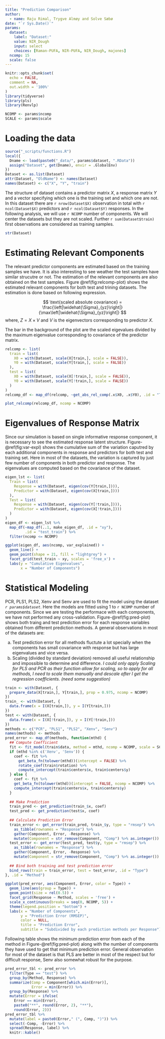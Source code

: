 ```yaml
---
title: "Prediction Comparison"
author:
  - name: Raju Rimal, Trygve Almøy and Solve Sæbø
date: "`r Sys.Date()`"
params:
  dataset: 
    label: "Dataset:"
    value: NIR_Dough
    input: select
    choices: [Raman-PUFA, NIR-PUFA, NIR_Dough, majones]
  ncomp: 15
  scale: false
---
```


```r
knitr::opts_chunk$set(
  echo = FALSE, 
  comment = NA, 
  out.width = '100%'
)
library(tidyverse)
library(pls)
library(Renvlp)

NCOMP <- params$ncomp
SCALE <- params$scale
```

# Loading the data

```r
source("_scripts/functions.R")
local({
  Dname <- load(paste0("_data/", params$dataset, ".RData"))
  assign("Dataset", get(Dname), envir = .GlobalEnv)
})
Dataset <- as.list(Dataset)
attr(Dataset, "OldName") <- names(Dataset)
names(Dataset) <- c("X", "Y", "train")
```

The structure of dataset contains a predictor matrix $X$, a response matrix $Y$ and a vector specifying which one is the training set and which one are not. In this dataset there are `r nrow(Dataset$X)` observation in total with `r ncol(Dataset$X)` predictors and `r ncol(Dataset$Y)` responses. In the following analysis, we will use `r NCOMP` number of components. We will center the datasets but they are not scaled. Further `r sum(Dataset$train)` first observations are considered as training samples.

```r
str(Dataset)
```


# Estimating Relevant Components

The relevant predictor components are estimated based on the training samples we have. It is also interesting to see weather the test samples have similar strucutre or not. The estimation of the relevant components are also obtained on the test samples. Figure \@ref(fig:relcomp-plot) shows the estimated relevant components for both test and trining datasets. The estimation is done based on following expression.

$$
\text{scaled absolute covariance} = \frac{\left|\widehat{\Sigma}_{yz}\right|}{\max\left|\widehat{\Sigma}_{yz}\right|}
$$
where, $Z = X\times V$ and $V$ is the eigenvectors corresponding to predictor $X$.

The bar in the background of the plot are the scaled eigevalues divided by the maximum eigenvalue corresponding to covariance of the predictor matrix.

```r
relcomp <- list(
  train = list(
    X0 = with(Dataset, scale(X[train,], scale = FALSE)),
    Y0 = with(Dataset, scale(Y[train,], scale = FALSE))
  ),
  test = list(
    X0 = with(Dataset, scale(X[!train,], scale = FALSE)),
    Y0 = with(Dataset, scale(Y[!train,], scale = FALSE))
  )  
)
relcomp_df <- map_df(relcomp, ~get_abs_rel_comp(.x$X0, .x$Y0), .id = "Type")
```

```r
plot_relcomp(relcomp_df, ncomp = NCOMP)
```

# Eigenvalues of Response Matrix

Since our simulation is based on single informative response component, it is necessary to see the estimated response latent structure. Figure-\@ref(fig:var-expl) shows the cumulative sum of the variation caputred by each additional components in response and predictors for both test and training set. Here in most of the datasets, the variation is captured by just few number of components in both predictor and response. The eigenvalues are computed based on the covariance of the dataset.

```r
eigen_lst <- list(
  Train = list(
    Response = with(Dataset, eigen(cov(Y[train,]))),
    Predictor = with(Dataset, eigen(cov(X[train,])))
  ),
  Test = list(
    Response = with(Dataset, eigen(cov(Y[!train,]))),
    Predictor = with(Dataset, eigen(cov(X[!train,])))
  )
)
eigen_df <- eigen_lst %>% 
  map_df(~map_df(..1, make_eigen_df, .id = "xy"), 
         .id = "test_train") %>% 
  filter(ncomp <= NCOMP)
```


```r
ggplot(eigen_df, aes(ncomp, var_explained)) +
  geom_line() + 
  geom_point(shape = 21, fill = "lightgrey") +
  facet_grid(test_train ~ xy, scales = 'free_x') +
  labs(y = "Cumulative Eigenvalues",
       x = "Number of Components")
```

# Statistical Modeling

PCR, PLS1, PLS2, Xenv and Senv are used to fit the model using the dataset _`r params$dataset`_. Here the models are fitted using 1 to `r NCOMP` number of components. Since we are testing the performace with each components, we have not performed any cross-validation. Figure-\@ref(fig:pred-plot) shows both traing and test prediction error for each response variables obtained from different prediction methods. A general observations in most of the datasets are:

a) Test prediction error for all methods fluctute a lot specially when the components has small covariance with response but has large eigenvalues and vice versa.
b) Scaling (divided by standard deviation) removed all useful relationship and impossible to determine and difference. _I could only apply Scaling for PLS and PCR as their function allow for scaling, so to apply for all methods, I need to scale them manually and descale after I get the regression coefficients. (need some suggestion)_ 

```r
train <- with(Dataset, {
  prepare_data(X[train,], Y[train,], prop = 0.975, ncomp = NCOMP)
})
train_ <- with(Dataset, {
  data.frame(x = I(X[train,]), y = I(Y[train,]))
})
test <- with(Dataset, {
  data.frame(x = I(X[!train,]), y = I(Y[!train,]))
})
methods <- c("PCR", "PLS1", "PLS2", "Xenv", "Senv")
names(methods) <- methods
pred_error <- map_df(methods, function(mthd) {
  ## Compute Coefficient
  fit <- fit_model(train$data, method = mthd, ncomp = NCOMP, scale = SCALE)
  if (mthd %in% c('Xenv', 'Senv')) {
    coef <- fit %>%
      get_beta_fn(tolower(mthd))(intercept = FALSE) %>% 
      rotate_coef(train$rotation) %>% 
      compute_intercept(train$centers$x, train$centers$y)
  } else {
    coef <- fit %>% 
    get_beta_fn(tolower(mthd))(intercept = FALSE, ncomp = NCOMP) %>% 
    compute_intercept(train$centers$x, train$centers$y)
  }
  
  ## Make Prediction
  train_pred <- get_prediction(train_$x, coef)
  test_pred <- get_prediction(test$x, coef)
  
  ## Calculate Prediction Error
  train_error <- get_error(train_pred, train_$y, type = "rmsep") %>% 
    as_tibble(rownames = "Response") %>% 
    gather(Component, Error, -Response) %>% 
    mutate(Component = str_remove(Component, "Comp") %>% as.integer())
  test_error <- get_error(test_pred, test$y, type = "rmsep") %>% 
    as_tibble(rownames = "Response") %>% 
    gather(Component, Error, -Response) %>% 
    mutate(Component = str_remove(Component, "Comp") %>% as.integer())
  
  ## Bind both training and test prediction error
  bind_rows(train = train_error, test = test_error, .id = "Type")
}, .id = "Method")
```

```r
ggplot(pred_error, aes(Component, Error, color = Type)) +
  geom_line(aes(group = Type)) + 
  geom_point(size = rel(0.5)) +
  facet_grid(Response ~ Method, scales = 'free') +
  scale_x_continuous(breaks = seq(0, NCOMP, 5)) +
  theme(legend.position = "bottom") +
  labs(x = "Number of Components",
       y = "Prediction Error (RMSEP)",
       color = NULL,
       title = "Prediction Error",
       subtitle = "Subdivided by each prediction methods per Response")
```

Following table shows the minimum prediction error from each of the method in Figure-\@ref(fig:pred-plot) along with the number of components they have used to get that minimum prediction error. General observation for most of the dataset is that PLS are better in most of the respect but for difficult response, Senv also somewhat robust for the purpose.

```r
pred_error_tbl <- pred_error %>% 
  filter(Type == "test") %>% 
  group_by(Method, Response) %>% 
  summarize(Comp = Component[which.min(Error)],
            Error = min(Error)) %>% 
  group_by(Response) %>% 
  mutate(Error = ifelse(
    Error == min(Error), 
    paste0("**", round(Error, 2), "**"),
    round(Error, 2)))
pred_error_tbl %>% 
  mutate(label = paste0(Error," (", Comp, ")")) %>% 
  select(-Comp, -Error) %>% 
  spread(Response, label) %>% 
  knitr::kable()
```
